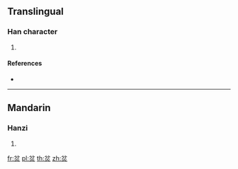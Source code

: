 ==Translingual==

===Han character===
{{Han char|rn=86|rad=火|as=04|sn=8|four=80809|canj=CSHF}}

# {{defn|Han|sort=火04}}

====References====
* {{Han ref|kx=0666.290|dkj=18893|dj=1076.060|hdz=32192.100|uh=7083|ud=28803|bh=CD5A|bd=52570}}

----

==Mandarin==

===Hanzi===
{{cmn-hanzi|pin=[[fén]] ([[fen2]])|wg=fen<sup>2</sup>}}

# {{defn|lang=cmn|sort=火04}}

[[fr:炃]]
[[pl:炃]]
[[th:炃]]
[[zh:炃]]